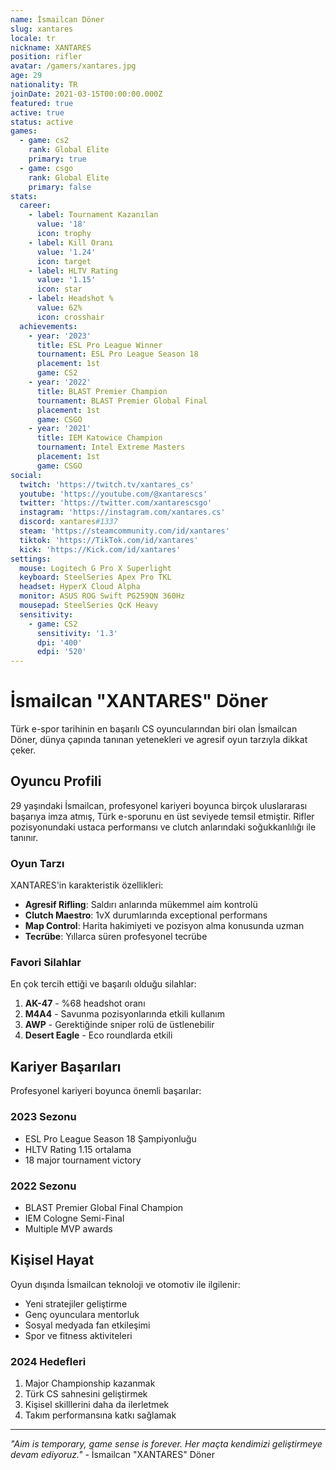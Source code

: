 ```yaml
---
name: İsmailcan Döner
slug: xantares
locale: tr
nickname: XANTARES
position: rifler
avatar: /gamers/xantares.jpg
age: 29
nationality: TR
joinDate: 2021-03-15T00:00:00.000Z
featured: true
active: true
status: active
games:
  - game: cs2
    rank: Global Elite
    primary: true
  - game: csgo
    rank: Global Elite
    primary: false
stats:
  career:
    - label: Tournament Kazanılan
      value: '18'
      icon: trophy
    - label: Kill Oranı
      value: '1.24'
      icon: target
    - label: HLTV Rating
      value: '1.15'
      icon: star
    - label: Headshot %
      value: 62%
      icon: crosshair
  achievements:
    - year: '2023'
      title: ESL Pro League Winner
      tournament: ESL Pro League Season 18
      placement: 1st
      game: CS2
    - year: '2022'
      title: BLAST Premier Champion
      tournament: BLAST Premier Global Final
      placement: 1st
      game: CSGO
    - year: '2021'
      title: IEM Katowice Champion
      tournament: Intel Extreme Masters
      placement: 1st
      game: CSGO
social:
  twitch: 'https://twitch.tv/xantares_cs'
  youtube: 'https://youtube.com/@xantarescs'
  twitter: 'https://twitter.com/xantarescsgo'
  instagram: 'https://instagram.com/xantares.cs'
  discord: xantares#1337
  steam: 'https://steamcommunity.com/id/xantares'
  tiktok: 'https://TikTok.com/id/xantares'
  kick: 'https://Kick.com/id/xantares'
settings:
  mouse: Logitech G Pro X Superlight
  keyboard: SteelSeries Apex Pro TKL
  headset: HyperX Cloud Alpha
  monitor: ASUS ROG Swift PG259QN 360Hz
  mousepad: SteelSeries QcK Heavy
  sensitivity:
    - game: CS2
      sensitivity: '1.3'
      dpi: '400'
      edpi: '520'
---
```


# İsmailcan "XANTARES" Döner

Türk e-spor tarihinin en başarılı CS oyuncularından biri olan İsmailcan Döner, dünya çapında tanınan yetenekleri ve agresif oyun tarzıyla dikkat çeker.

## Oyuncu Profili

29 yaşındaki İsmailcan, profesyonel kariyeri boyunca birçok uluslararası başarıya imza atmış, Türk e-sporunu en üst seviyede temsil etmiştir. Rifler pozisyonundaki ustaca performansı ve clutch anlarındaki soğukkanlılığı ile tanınır.

### Oyun Tarzı

XANTARES'in karakteristik özellikleri:

* **Agresif Rifling**: Saldırı anlarında mükemmel aim kontrolü
* **Clutch Maestro**: 1vX durumlarında exceptional performans
* **Map Control**: Harita hakimiyeti ve pozisyon alma konusunda uzman
* **Tecrübe**: Yıllarca süren profesyonel tecrübe

### Favori Silahlar

En çok tercih ettiği ve başarılı olduğu silahlar:

1. **AK-47** - %68 headshot oranı
2. **M4A4** - Savunma pozisyonlarında etkili kullanım
3. **AWP** - Gerektiğinde sniper rolü de üstlenebilir
4. **Desert Eagle** - Eco roundlarda etkili

## Kariyer Başarıları

Profesyonel kariyeri boyunca önemli başarılar:

### 2023 Sezonu

* ESL Pro League Season 18 Şampiyonluğu
* HLTV Rating 1.15 ortalama
* 18 major tournament victory

### 2022 Sezonu

* BLAST Premier Global Final Champion
* IEM Cologne Semi-Final
* Multiple MVP awards

## Kişisel Hayat

Oyun dışında İsmailcan teknoloji ve otomotiv ile ilgilenir:

* Yeni stratejiler geliştirme
* Genç oyunculara mentorluk
* Sosyal medyada fan etkileşimi
* Spor ve fitness aktiviteleri

### 2024 Hedefleri

1. Major Championship kazanmak
2. Türk CS sahnesini geliştirmek
3. Kişisel skilllerini daha da ilerletmek
4. Takım performansına katkı sağlamak

***

*"Aim is temporary, game sense is forever. Her maçta kendimizi geliştirmeye devam ediyoruz."* - İsmailcan "XANTARES" Döner
